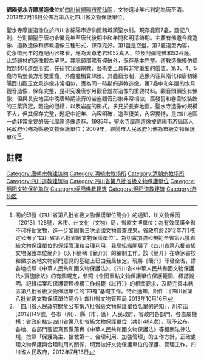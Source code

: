 {{msg:四川省文物保護單位
|名稱 = 綿陽聖水寺摩崖造像
|編號 = 322
|圖片 = 
|級別 = S8
|分類 = 
|時代 = [[唐代|唐代]]至[[清代|清代]]
|地点 = [[四川省|四川省]][[綿陽市|綿陽市]][[遊仙區|遊仙區]]
|坐標 =
|登錄 = 2012年7月16日
}}
'''綿陽聖水寺摩崖造像'''位於[[四川省|四川省]][[綿陽市|綿陽市]][[遊仙區|遊仙區]]，文物遺址年代判定為唐至清。2012年7月16日公佈為第八批四川省文物保護單位。

聖水寺摩崖造像位於四川省綿陽市游仙區魏城鎮聖水村。現存龕窟7龕，題記八則，分別開鑿于唐初永徽元年至唐代後期中和年間和明清時期。主要有佛道合龕造像、道教造像和佛教造像三種形式，保存完好。第1盤是空盤。第2龕造型內容，從永徽元年的題記內容來看，應為天尊老君和52真人，並及阿彌陀佛和52菩薩。此類題材的造像較為罕見。其除頭部略有殘破外，保存基本完整。道教造像模仿佛教題材和造型形式，在研究我國宗教、藝術史上具有非常重要的價值。第3、4、5龕均為豎長方形雙重龕，外龕龕楣寶珠形。其龕窟形制、造像內容與隋代和唐初綿陽西山觀玉女泉造像非常相似，應為同一時期的道教造像。第7龕中和年間的水月觀音造像，保存完整，是研究晚唐水月觀音題材造像的重要材料。觀音頭頂沒有佛像，但與長安地區中晚唐時期流行的岩座觀音形象非常相似，高發誓和卷雲紋裝飾的三葉寶冠，飄逸的冠繕，以及岩座的形式，多見於長安地區。聖水寺造像的規模不大，但其保存完整，題記中紀年、內容明確，造型優美，內容獨特，是四川地區一處非常重要的唐代摩崖造像遺存。1985年，聖水寺摩崖造像被綿陽市游仙區人民政府公佈為縣級文物保護單位；2009年，綿陽市人民政府公佈為市級文物保護單位<ref>關於印發《四川省第八批省級文物保護單位簡介》的通知，川文物保函〔2013〕128號，各市、州文化（文物）局，省直文博單位：為有效保護全省不可移動文物，進一步鞏固第三次全國文物普查成果，省政府於2012年7月核定公佈了“四川省第八批省級文物保護單位”。為切實加強和規範全省第八批省級文物保護單位的保護管理和合理利用，我局組織開展了《四川省第八批省級文物保護單位簡介》（以下簡稱《簡介》）的編制工作。該《簡介》在專家審核和徵求各地文物部門意見的基礎上已由我局核定。現將《簡介》印發全省，請各地按照《中華人民共和國文物保護法》、《四川省<中華人民共和國文物保護法>實施辦法》的有關規定，參照《全國重點文物保護單位保護範圍、標誌說明、記錄檔案和保護管理機構工作規範（試行）》的相關要求，及時完善本轄區第八批省級文物保護單位的“四有”基礎工作。特此通知。附件：《四川省第八批省級文物保護單位簡介》四川省文物管理局  2013年10月16日</ref><ref>「四川省人民政府關於公布第八批省級文物保護單位名單的通知」，川府函[2012]149號，各市（州）、縣（市、區）人民政府，省政府各部門、各直屬機構：省政府核定四川省第八批省級文物保護單位（共計484處），現予公布。各地、各部門要認真貫徹落實《中華人民共和國文物保護法》等相關法律法規，按照「保護為主、搶救第一、合理利用、加強管理」的工作方針，正確處理文物保護與合理利用的關係，切實做好文物保護單位的保護、管理工作。四川省人民政府，2012年7月16日</ref>。
==註釋==
{{reflist}}

{{绵阳市境内的四川省文物保护单位}}
[[Category:唐朝宗教建筑物|Category:唐朝宗教建筑物]]
[[Category:明朝宗教场所|Category:明朝宗教场所]]
[[Category:清朝宗教场所|Category:清朝宗教场所]]
[[Category:四川道教建筑物|Category:四川道教建筑物]]
[[Category:四川省第八批省級文物保護單位|Category:四川省第八批省級文物保護單位]]
[[Category:绵阳文物保护单位|Category:绵阳文物保护单位]]
[[Category:绵阳佛教建筑|Category:绵阳佛教建筑]]
[[Category:绵阳道教建筑|Category:绵阳道教建筑]]
[[Category:游仙区|Category:游仙区]]